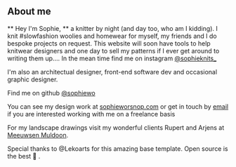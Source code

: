 ## About me

** Hey I'm  Sophie, **  a knitter by night (and day too, who am I kidding). I knit #slowfashion woolies and homewear for myself, my friends and I do bespoke projects on request. This website will soon have tools to help knitwear designers and one day to sell my patterns if I ever get around to writing them up.... 
In the mean time find me on instagram [@sophieknits_](http://instagram/sophieknits_)

I'm also an architectual designer, front-end software dev and occasional graphic designer.

Find me on github [@sophiewo](https://github.com/sophiewo)

You can see my design work at [sophieworsnop.com](http://sophieworsnop.com) or get in touch by [email](mailto:sophiegw2018@gmail.com) if you are interested working with me on a freelance basis

For my landscape drawings visit my wonderful clients Rupert and Arjens at [Meeuwsen Muldoon](https://www.meeuwsenmuldoon.com/).

Special thanks to @Lekoarts for this amazing base template. Open source is the best 💛  .